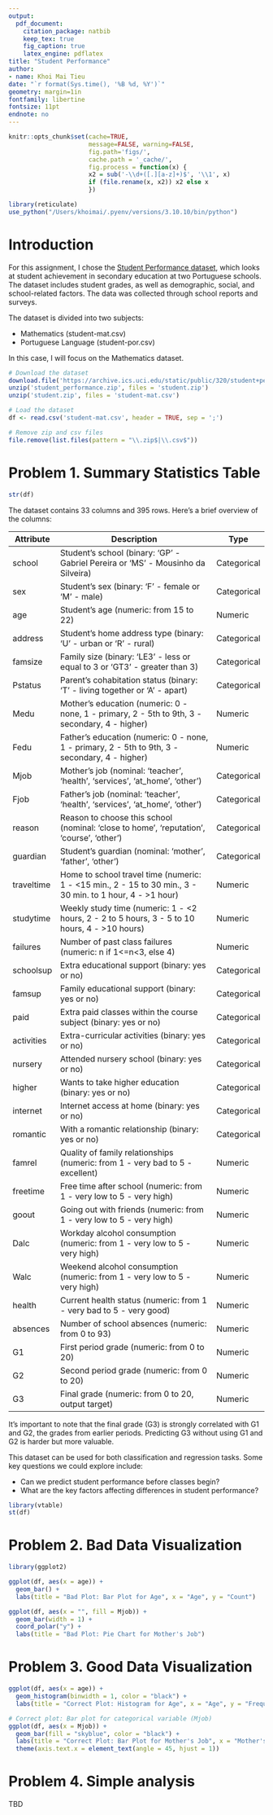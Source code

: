 ```yaml
---
output: 
  pdf_document:
    citation_package: natbib
    keep_tex: true
    fig_caption: true
    latex_engine: pdflatex
title: "Student Performance"
author:
- name: Khoi Mai Tieu
date: "`r format(Sys.time(), '%B %d, %Y')`"
geometry: margin=1in
fontfamily: libertine
fontsize: 11pt
endnote: no
---
```


```r
knitr::opts_chunk$set(cache=TRUE,
                      message=FALSE, warning=FALSE,
                      fig.path='figs/',
                      cache.path = '_cache/',
                      fig.process = function(x) {
                      x2 = sub('-\\d+([.][a-z]+)$', '\\1', x)
                      if (file.rename(x, x2)) x2 else x
                      })

library(reticulate)
use_python("/Users/khoimai/.pyenv/versions/3.10.10/bin/python")
```

# Introduction

For this assignment, I chose the [Student Performance dataset](https://archive.ics.uci.edu/dataset/320/student+performance), which looks at student achievement in secondary education at two Portuguese schools. The dataset includes student grades, as well as demographic, social, and school-related factors. The data was collected through school reports and surveys.

The dataset is divided into two subjects:

- Mathematics (student-mat.csv)
- Portuguese Language (student-por.csv)

In this case, I will focus on the Mathematics dataset.

```r
# Download the dataset
download.file('https://archive.ics.uci.edu/static/public/320/student+performance.zip','student_performance.zip')
unzip('student_performance.zip', files = 'student.zip')
unzip('student.zip', files = 'student-mat.csv')

# Load the dataset
df <- read.csv('student-mat.csv', header = TRUE, sep = ';')

# Remove zip and csv files
file.remove(list.files(pattern = "\\.zip$|\\.csv$"))
```

# Problem 1. Summary Statistics Table
```r
str(df)
```

The dataset contains 33 columns and 395 rows. Here's a brief overview of the columns:

| Attribute   | Description                                                                                   | Type      |
|-------------|-----------------------------------------------------------------------------------------------|-----------|
| school      | Student's school (binary: 'GP' - Gabriel Pereira or 'MS' - Mousinho da Silveira)           | Categorical |
| sex         | Student's sex (binary: 'F' - female or 'M' - male)                                          | Categorical |
| age         | Student's age (numeric: from 15 to 22)                                                      | Numeric   |
| address     | Student's home address type (binary: 'U' - urban or 'R' - rural)                           | Categorical |
| famsize     | Family size (binary: 'LE3' - less or equal to 3 or 'GT3' - greater than 3)                 | Categorical |
| Pstatus     | Parent's cohabitation status (binary: 'T' - living together or 'A' - apart)                 | Categorical |
| Medu        | Mother's education (numeric: 0 - none, 1 - primary, 2 - 5th to 9th, 3 - secondary, 4 - higher) | Numeric   |
| Fedu        | Father's education (numeric: 0 - none, 1 - primary, 2 - 5th to 9th, 3 - secondary, 4 - higher) | Numeric   |
| Mjob        | Mother's job (nominal: 'teacher', 'health', 'services', 'at_home', 'other')                 | Categorical |
| Fjob        | Father's job (nominal: 'teacher', 'health', 'services', 'at_home', 'other')                 | Categorical |
| reason      | Reason to choose this school (nominal: 'close to home', 'reputation', 'course', 'other')    | Categorical |
| guardian    | Student's guardian (nominal: 'mother', 'father', 'other')                                   | Categorical |
| traveltime  | Home to school travel time (numeric: 1 - <15 min., 2 - 15 to 30 min., 3 - 30 min. to 1 hour, 4 - >1 hour) | Numeric   |
| studytime   | Weekly study time (numeric: 1 - <2 hours, 2 - 2 to 5 hours, 3 - 5 to 10 hours, 4 - >10 hours) | Numeric   |
| failures    | Number of past class failures (numeric: n if 1<=n<3, else 4)                                | Numeric   |
| schoolsup   | Extra educational support (binary: yes or no)                                               | Categorical |
| famsup      | Family educational support (binary: yes or no)                                              | Categorical |
| paid        | Extra paid classes within the course subject (binary: yes or no)                             | Categorical |
| activities  | Extra-curricular activities (binary: yes or no)                                             | Categorical |
| nursery     | Attended nursery school (binary: yes or no)                                                 | Categorical |
| higher      | Wants to take higher education (binary: yes or no)                                          | Categorical |
| internet    | Internet access at home (binary: yes or no)                                                | Categorical |
| romantic    | With a romantic relationship (binary: yes or no)                                            | Categorical |
| famrel      | Quality of family relationships (numeric: from 1 - very bad to 5 - excellent)               | Numeric   |
| freetime    | Free time after school (numeric: from 1 - very low to 5 - very high)                       | Numeric   |
| goout       | Going out with friends (numeric: from 1 - very low to 5 - very high)                       | Numeric   |
| Dalc        | Workday alcohol consumption (numeric: from 1 - very low to 5 - very high)                   | Numeric   |
| Walc        | Weekend alcohol consumption (numeric: from 1 - very low to 5 - very high)                   | Numeric   |
| health      | Current health status (numeric: from 1 - very bad to 5 - very good)                        | Numeric   |
| absences    | Number of school absences (numeric: from 0 to 93)                                           | Numeric   |
| G1          | First period grade (numeric: from 0 to 20)                                                  | Numeric   |
| G2          | Second period grade (numeric: from 0 to 20)                                                 | Numeric   |
| G3          | Final grade (numeric: from 0 to 20, output target)                                         | Numeric   |

It’s important to note that the final grade (G3) is strongly correlated with G1 and G2, the grades from earlier periods. Predicting G3 without using G1 and G2 is harder but more valuable.

This dataset can be used for both classification and regression tasks. Some key questions we could explore include:

- Can we predict student performance before classes begin?
- What are the key factors affecting differences in student performance?

```r
library(vtable)
st(df)
```

# Problem 2. Bad Data Visualization


```r
library(ggplot2)

ggplot(df, aes(x = age)) +
  geom_bar() +
  labs(title = "Bad Plot: Bar Plot for Age", x = "Age", y = "Count")
```

```r
ggplot(df, aes(x = "", fill = Mjob)) +
  geom_bar(width = 1) +
  coord_polar("y") +
  labs(title = "Bad Plot: Pie Chart for Mother's Job")
```

# Problem 3. Good Data Visualization

```r
ggplot(df, aes(x = age)) +
  geom_histogram(binwidth = 1, color = "black") +
  labs(title = "Correct Plot: Histogram for Age", x = "Age", y = "Frequency")

```

```r
# Correct plot: Bar plot for categorical variable (Mjob)
ggplot(df, aes(x = Mjob)) +
  geom_bar(fill = "skyblue", color = "black") +
  labs(title = "Correct Plot: Bar Plot for Mother's Job", x = "Mother's Job", y = "Count") +
  theme(axis.text.x = element_text(angle = 45, hjust = 1))
```

# Problem 4. Simple analysis

TBD